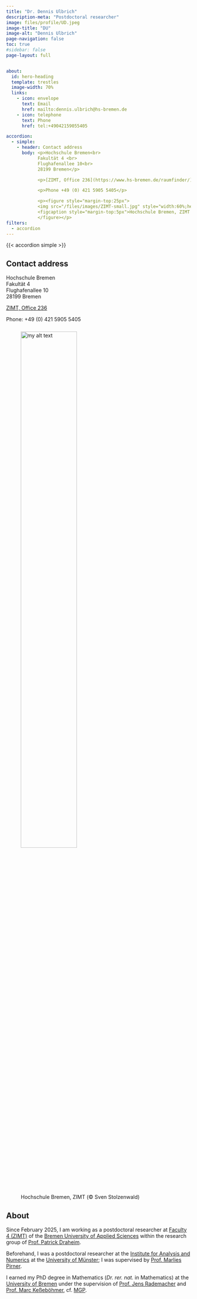 ```yaml
---
title: "Dr. Dennis Ulbrich"
description-meta: "Postdoctoral researcher"
image: files/profile/UD.jpeg
image-title: "DU"
image-alt: "Dennis Ulbrich"
page-navigation: false
toc: true  
#sidebar: false
page-layout: full


about:
  id: hero-heading
  template: trestles
  image-width: 70%
  links:
    - icon: envelope
      text: Email
      href: mailto:dennis.ulbrich@hs-bremen.de
    - icon: telephone
      text: Phone
      href: tel:+49042159055405

accordion:
  - simple:
    - header: Contact address
      body: <p>Hochschule Bremen<br>
            Fakultät 4 <br>
            Flughafenallee 10<br>
            28199 Bremen</p>

            <p>[ZIMT, Office 236](https://www.hs-bremen.de/raumfinder/)</p>

            <p>Phone +49 (0) 421 5905 5405</p>

            <p><figure style="margin-top:25px">
            <img src="/files/images/ZIMT-small.jpg" style="width:60%;height:60%" alt="my alt text"/>
            <figcaption style="margin-top:5px">Hochschule Bremen, ZIMT (&#169; Sven Stolzenwald)</figcaption>
            </figure></p>
filters:
  - accordion
---
```


:::{#hero-heading}

{{< accordion simple >}}

::: {.callout-note appearance="minimal" collapse=true}

## Contact address

Hochschule Bremen<br>
Fakultät 4 <br>
Flughafenallee 10<br>
28199 Bremen

[ZIMT, Office 236](https://www.hs-bremen.de/raumfinder/)

Phone: +49 (0) 421 5905 5405

<figure style="margin-top:25px">
<img src="/files/images/ZIMT-small.jpg" style="width:60%;height:60%" alt="my alt text"/>
<figcaption style="margin-top:5px">Hochschule Bremen, ZIMT (&#169; Sven Stolzenwald)</figcaption>
</figure>

:::

## About 

Since February 2025, I am working as a postdoctoral researcher at [Faculty 4 (ZIMT)](https://www.hs-bremen.de/en/hsb/faculties/school-of-electrical-engineering-and-computer-science/#c1325) of the [Bremen University of Applied Sciences](https://www.hs-bremen.de/en/) within the research group of [Prof. Patrick Draheim](https://www.hs-bremen.de/person/pdraheim/). 

  Beforehand, I was a postdoctoral researcher at the [Institute for Analysis and Numerics](https://www.uni-muenster.de/AMM/en/institute.shtml) at the [University of Münster](https://www.uni-muenster.de/en/); I was supervised by [Prof. Marlies Pirner](https://www.uni-muenster.de/AMM/en/Pirner/index.shtml). 
  
  I earned my PhD degree in Mathematics (*Dr. rer. nat.* in Mathematics) at the [University of Bremen](https://www.uni-bremen.de/en/) under the supervision of [Prof. Jens Rademacher](https://www.math.uni-hamburg.de/en/forschung/bereiche/am/ang-dynamische-systeme/personen/rademacher-jens.html) and [Prof. Marc Keßeböhmer](https://www.uni-bremen.de/dynsys/members/prof-dr-marc-kesseboehmer), cf. [MGP](https://www.mathgenealogy.org/id.php?id=277103). 


:::



